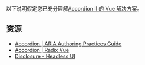 
以下说明假定您已充分理解[Accordion II 的 Vue 解决方案](/questions/user-interface/accordion-ii/vue/solution)。

<Solution />

<TestCases />

## 资源

* [Accordion | ARIA Authoring Practices Guide](https://www.w3.org/WAI/ARIA/apg/patterns/accordion/)
* [Accordion | Radix Vue](https://www.radix-vue.com/components/accordion)
* [Disclosure - Headless UI](https://headlessui.com/vue/disclosure)
